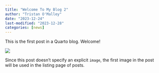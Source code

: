 ```yaml
---
title: "Welcome To My Blog 2"
author: "Tristan O'Malley"
date: "2023-12-24"
last-modified: "2023-12-28"
categories: [news]
---
```


This is the first post in a Quarto blog. Welcome!

![](thumbnail.jpg)

Since this post doesn't specify an explicit `image`, the first image in the post will be used in the listing page of posts.
